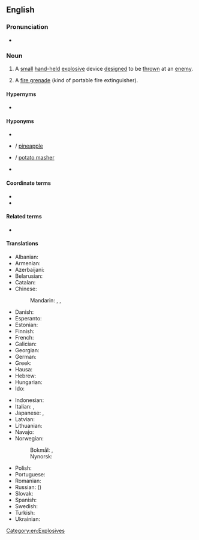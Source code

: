 ==English==
{{wikipedia}}

===Pronunciation===
* {{IPA|en|/ˈhænd.ɡɹəˈneɪd/|/ˈhænd.ɡɝˈneɪd/}}

===Noun===
{{en-noun}}

# {{lb|en|military}} A [[small]] [[hand-held]] [[explosive]] device [[design]]ed to be [[throw]]n at an [[enemy]].
# {{lb|en|archaic}} A [[fire grenade]] (kind of portable fire extinguisher).

====Hypernyms====
* {{l|en|grenade}}

====Hyponyms====
* {{l|en|Mills bomb}}
* {{l|en|pineapple grenade}} / [[pineapple]]
* {{l|en|potato-masher grenade}} / [[potato masher]]
* {{l|en|grenado}}

====Coordinate terms====
{{s|explosive device}}
* {{l|en|rifle grenade}}
* {{l|en|rocket-propelled grenade}}

====Related terms====
* {{l|en|grenade}}

====Translations====
{{trans-top|explosive device}}
* Albanian: {{t-needed|sq}}
* Armenian: {{t+|hy|նռնակ}}
* Azerbaijani: {{t+|az|qumbara}}
* Belarusian: {{t|be|ручная граната|f}}
* Catalan: {{t|ca|granada de mà|f}}
* Chinese:
*: Mandarin: {{t+|cmn|手榴彈|sc=Hani}}, {{t+|cmn|手榴弹|tr=shǒuliúdàn|sc=Hani}}, {{t+|cmn|手雷|tr=shǒuléi}}
* Danish: {{t|da|håndgranat|c}}
* Esperanto: {{t|eo|mangrenado}}
* Estonian: {{t|et|käsigranaat}}
* Finnish: {{t+|fi|käsikranaatti}}
* French: {{t|fr|grenade à main|f}}
* Galician: {{t+|gl|granada de man}}
* Georgian: {{t-needed|ka}}
* German: {{t+|de|Handgranate|f}}
* Greek: {{t+|el|χειροβομβίδα|f}}
* Hausa: {{t|ha|gurnet|f|alt=gùr̃nêt}}
* Hebrew: {{t|he|רמון יד|tr=rimon yad}}
* Hungarian: {{t+|hu|kézigránát}}
* Ido: {{t+|io|grenado}}
{{trans-mid}}
* Indonesian: {{t|id|granat tangan}}
* Italian: {{t+|it|granata|f}}, {{t|it|bomba a mano|f}}
* Japanese: {{t+|ja|手榴弾|tr=てりゅうだん, teryūdan, しゅりゅうだん, shuryūdan|sc=Jpan}}, {{t|ja|手投げ弾|tr=てなげだん, tenagedan|sc=Jpan}}
* Latvian: {{t-needed|lv}}
* Lithuanian: {{t-needed|lt}}
* Navajo: {{t|nv|dadilhóni aheltłʼidígíí}}
* Norwegian:
*: Bokmål: {{t|nb|håndgranat|m}}, {{t|nb|handgranat|m}}
*: Nynorsk: {{t|nn|handgranat|m}}
* Polish: {{t|pl|[[granat]] [[ręczny]]|m}}
* Portuguese: {{t|pt|granada de mão|f}}
* Romanian: {{t|ro|grenadă de mână|f}}
* Russian: ({{l|ru|ручной|ручна́я}}) {{t+|ru|грана́та|f}}
* Slovak: {{t-needed|sk}}
* Spanish: {{t|es|granada de mano|f}}
* Swedish: {{t+|sv|handgranat|c}}
* Turkish: {{t|tr|el bombası}}
* Ukrainian: {{t-needed|uk}}
{{trans-bottom}}

[[Category:en:Explosives]]

{{cln|en|retronyms}}